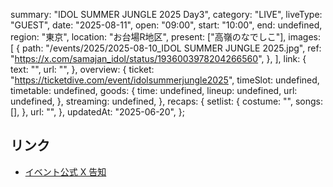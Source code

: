   summary: "IDOL SUMMER JUNGLE 2025 Day3",
  category: "LIVE",
  liveType: "GUEST",
  date: "2025-08-11",
  open: "09:00",
  start: "10:00",
  end: undefined,
  region: "東京",
  location: "お台場R地区",
  present: ["高嶺のなでしこ"],
  images: [
    {
      path: "/events/2025/2025-08-10_IDOL SUMMER JUNGLE 2025.jpg",
      ref: "https://x.com/samajan_idol/status/1936003978204266560",
    },
  ],
  link: {
    text: "",
    url: "",
  },
  overview: {
    ticket: "https://ticketdive.com/event/idolsummerjungle2025",
    timeSlot: undefined,
    timetable: undefined,
    goods: {
      time: undefined,
      lineup: undefined,
      url: undefined,
    },
    streaming: undefined,
  },
  recaps: {
    setlist: {
      costume: "",
      songs: [],
    },
    url: "",
  },
  updatedAt: "2025-06-20",
};

## リンク

- [イベント公式 X 告知](https://x.com/samajan_idol/status/1936003978204266560)
